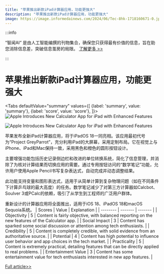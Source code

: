```yaml
---
title: "苹果推出新款iPad计算器应用，功能更强大"
description: "苹果推出新款iPad计算器应用，功能更强大"
image: https://image.informedainews.com/2024/06/Tec-8hk-1718160671-0.jpg
---
```



:::info

“智闻AI“ 是由人工智能编撰的刊物集合，确保您只获得最有价值的信息，旨在助您消除信息差，突破信息茧房的局限。  [了解更多 >>](/zh-Hans/docs/guides)

:::

# 苹果推出新款iPad计算器应用，功能更强大


<Tabs
	defaultValue="summary"
	values={[
	{label: 'summary', value: 'summary'},
	{label: 'score', value: 'score'},
]}>
<TabItem value="summary">
<img
  src="https://image.informedainews.com/2024/06/Tec-8hk-1718160671-0.jpg"
  alt="Apple Introduces New Calculator App for iPad with Enhanced Features"
/>

<img
  src="https://image.informedainews.com/2024/06/Tec-aKV-1718160671-1.jpg"
  alt="Apple Introduces New Calculator App for iPad with Enhanced Features"
/>



苹果发布全新iPad计算器应用，将于iPadOS 18一同亮相。该应用最初代号为“Project GreyParrot”，充分利用iPad的大屏幕，采用定制布局。它在视觉上与iPhone、iPad和Mac保持一致，采用黑色和橙色的圆形按钮设计。

主要增强功能包括历史记录侧边栏和改进的单位转换系统，简化了信息管理，并消除了为核对计算结果而切换应用的需要。通过专用按钮访问的“数学笔记”功能，允许用户使用Apple Pencil书写复杂表达式，自动完成并动态调整结果。

此功能支持变量和图形表达式，适用于从简单计算到复杂物理问题（如在不同条件下计算乒乓球的最大高度）的任务。数学笔记减少了对第三方计算器如Calcbot、Soulver 3或PCalc的依赖，吸引了从学生到工程师的广泛用户群体。

重新设计的计算器应用将全面推出，适用于iOS 18、iPadOS 18和macOS Sequoia系统。
</TabItem>
<TabItem value="score">
	| Scores     | Value   | Explanation |
	| -------- | ------- | ------- |
	| Objectivity  | 5    | Content is fairly objective, with balanced reporting on the new features of the Calculator app.    |
	| Social Impact | 3     | Content has sparked some social discussion or attention among tech enthusiasts.    |
	| Credibility    | 5    | Content is completely credible, with solid evidence from an authoritative source.    |
	| Potential    | 4    | Content has high potential to influence user behavior and app choices in the tech market.    |
	| Practicality    | 5    | Content is extremely practical, detailing features that can be directly applied to real problems.    |
	| Entertainment Value    | 3    | Content has some entertainment value for tech enthusiasts interested in new app features.    |
</TabItem>
</Tabs>

[Full article>>](https://appleinsider.com/articles/24/06/11/ipad-finally-has-a-calculator-app---heres-everything-it-can-do)
